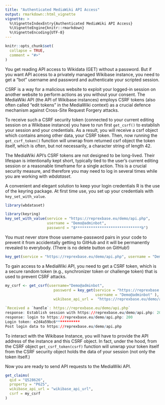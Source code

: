 ```yaml
---
title: "Authenticated MediaWiki API Access"
output: rmarkdown::html_vignette
vignette: >
  %\VignetteIndexEntry{Authenticated MediaWiki API Access}
  %\VignetteEngine{knitr::rmarkdown}
  %\VignetteEncoding{UTF-8}
---
```


```r
knitr::opts_chunk$set(
  collapse = TRUE,
  comment = "#>"
)
```

You get reading API access to Wikidata (GET) without a password. But if you want API access to a privately managed Wikibase instance, you need to get a "bot" username and password and authenticate your scripted session.

CSRF is a way for a malicious website to exploit your logged-in session on another website to perform actions as you without your consent. The MediaWiki API (the API of Wikibase instances) employs CSRF tokens (also often called "edit tokens" in the MediaWiki context) as a crucial defence mechanism against Cross-Site Request Forgery attacks.

To receive such a CSRF security token (connected to your current editing session on a Wikibase instance) you have to run first `get_csrf()` to establish your session and your credentials. As a result, you will receive a csrf object which contains among other data, your CSRF token. Then, now running the `get_csrf_token()` function will unwrap from returned csrf object the token itself, which is often, but not necessarily, a character string of length 42.

The MediaWiki API's CSRF tokens are not designed to be long-lived. Their lifespan is intentionally kept short, typically tied to the user's current editing session or a reasonable timeframe for a single action. This is a crucial security measure, and therefore you may need to log in several times while you are working with *wbdataset*.

A convenient and elegant solution to keep your login credentials R is the use of the keyring package. At first time use, you set up your credentials with `key_set_with_value`.

```r
library(wbdataset)
```
```r
library(keyring)
key_set_with_value(service = "https://reprexbase.eu/demo/api.php", 
                   username = "Demo@adminbot",
                   password = "8******************************b")
```

You must never store those username-password pairs in your code to prevent it from accidentally getting to GitHub and it will be permanently revealed to everybody.  (There is no delete button on GitHub!)

```r
key_get(service = "https://reprexbase.eu/demo/api.php", username = "Demo2@adminbot" )
```

To gain access to a MediaWiki API, you need to get a CSRF token, which is a secure random token (e.g., synchronizer token or challenge token) that is used to prevent CSRF attacks.


```r
my_csrf <- get_csrf(username="Demo@adminbot",
                      password = key_get(service = "https://reprexbase.eu/demo/api.php",
                                         username = "Demo@adminbot" ),
                      wikibase_api_url =  "https://reprexbase.eu/demo/api.php")

`Received a `handle`: https://reprexbase.eu/demo/api.php`
response: Establish session with https://reprexbase.eu/demo/api.php: 200
response: login to https://reprexbase.eu/demo/api.php: 200
Login token: e2d4a59bc6***********
Post login data to https://reprexbase.eu/demo/api.php
```

To interact with the Wikibase Instance, you will have to provide the API address of the instance and this CSRF object. In fact, under the hood, from the CSRF object `get_csrf_token(csrf)` function will unwrap your token itself from the CSRF security object holds the data of your session (not only the token itself.)

Now you are ready to send API requests to the MediaWiki API.

```r
get_claims(
  qid = "Q528626",
  property = "P625",
  wikibase_api_url = "wikibase_api_url",
  csrf = my_csrf
)
```

